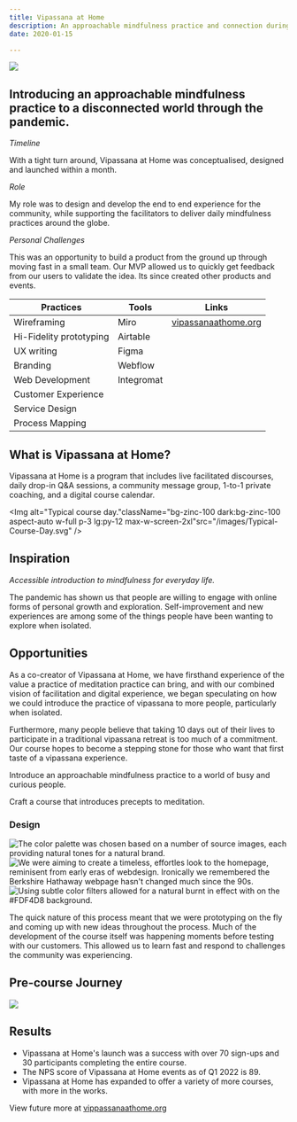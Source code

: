 ```yaml
---
title: Vipassana at Home
description: An approachable mindfulness practice and connection during the pandemic.
date: 2020-01-15

---
```


<Img className="bg-gradient-to-tr from-[#FDF4D8] to-[#F6E3B3] aspect-auto w-full" ImgClassName="max-w-2xl mx-auto" src="/images/VAH-MOCKUP.png" />

## Introducing an approachable mindfulness practice to a disconnected world through the pandemic.

_Timeline_

With a tight turn around, Vipassana at Home was conceptualised, designed and launched within a month.

_Role_

My role was to design and develop the end to end experience for the community, while supporting the facilitators to deliver daily mindfulness practices around the globe.

_Personal Challenges_

This was an opportunity to build a product from the ground up through moving fast in a small team. Our MVP allowed us to quickly get feedback from our users to validate the idea. Its since created other products and events.



| Practices             | Tools     | Links                        |
| --------------------- | --------- | ---------------------------- |
| Wireframing           | Miro      | [vipassanaathome.org](http://vipassanaathome.org) |
| Hi-Fidelity prototyping| Airtable  |                              |
| UX writing            | Figma     |                              |
| Branding              | Webflow   |                              |
| Web Development       | Integromat|                              |
| Customer Experience   |           |                              |
| Service Design        |           |                              |
| Process Mapping       |           |                              |

## What is Vipassana at Home?
Vipassana at Home is a program that includes live facilitated discourses, daily drop-in Q&A sessions, a community message group, 1-to-1 private coaching, and a digital course calendar.

<Img alt="Typical course day."className="bg-zinc-100 dark:bg-zinc-100 aspect-auto w-full p-3 lg:py-12 max-w-screen-2xl"src="/images/Typical-Course-Day.svg" />

## Inspiration
_Accessible introduction to mindfulness for everyday life._

The pandemic has shown us that people are willing to engage with online forms of personal growth and exploration. Self-improvement and new experiences are among some of the things people have been wanting to explore when isolated.

## Opportunities

As a co-creator of Vipassana at Home, we have firsthand experience of the value a practice of meditation practice can bring, and with our combined vision of facilitation and digital experience, we began speculating on how we could introduce the practice of vipassana to more people, particularly when isolated.

Furthermore, many people believe that taking 10 days out of their lives to participate in a traditional vipassana retreat is too much of a commitment. Our course hopes to become a stepping stone for those who want that first taste of a vipassana experience.

Introduce an approachable mindfulness practice to a world of busy and curious people.

Craft a course that introduces precepts to meditation.

### Design


<MDXCarousel>
<Img alt className=" border-none lg:p-8 aspect-auto dark:bg-transparent" src="/images/Wireframesinspiration.png" />
<Img alt="The color palette was chosen based on a number of source images, each providing natural tones for a natural brand."className="lg:p-8 aspect-auto border-none dark:bg-transparent" src="/images/Colorsinspiration.png" />
<Img className="lg:p-8 aspect-auto border-none dark:bg-transparent" alt="We were aiming to create a timeless, effortles look to the homepage, reminisent from early eras of webdesign. Ironically we remembered the Berkshire Hathaway webpage hasn't changed much since the 90s."src="/images/HTMLinspiration.png" />
<Img alt="Using subtle color filters allowed for a natural burnt in effect with on the #FDF4D8 background." className="lg:p-8 aspect-auto border-none bg-[#FDF4D8] dark:bg-[#FDF4D8]" src="/images/photo-inspiration.png" />
</MDXCarousel>

The quick nature of this process meant that we were prototyping on the fly and coming up with new ideas throughout the process. Much of the development of the course itself was happening moments before testing with our customers.
This allowed us to learn fast and respond to challenges the community was experiencing.


## Pre-course Journey

<Img className="bg-zinc-100 dark:bg-zinc-100 max-w-5xl p-8 aspect-auto" src="/images/PNG-of-Vipassana-Flow-chart.png" />



## Results

-  Vipassana at Home's launch was a success with over 70 sign-ups and 30 participants completing the entire course.
-  The NPS score of Vipassana at Home events as of Q1 2022 is 89.
-  Vipassana at Home has expanded to offer a variety of more courses, with more in the works.

View future more at [vippassanaathome.org](https://vipassanaathome.org)